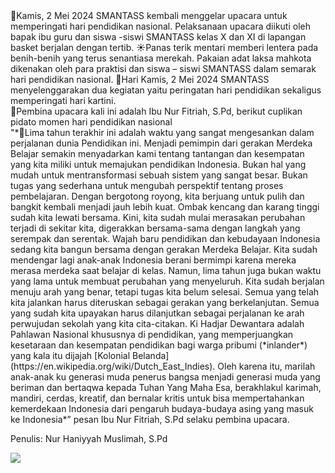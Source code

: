 <div className="text-justify">
  📅Kamis, 2 Mei 2024 SMANTASS kembali menggelar upacara untuk memperingati hari
  pendidikan nasional. Pelaksanaan upacara diikuti oleh bapak ibu guru dan siswa
  -siswi SMANTASS kelas X dan XI di lapangan basket berjalan dengan tertib.
  ☀️Panas terik mentari memberi lentera pada benih-benih yang terus senantiasa
  merekah. Pakaian adat laksa mahkota dikenakan oleh para praktisi dan siswa –
  siswi SMANTASS dalam semarak hari pendidikan nasional. 📅Hari Kamis, 2 Mei
  2024 SMANTASS menyelenggarakan dua kegiatan yaitu peringatan hari pendidikan
  sekaligus memperingati hari kartini.
</div>

<div className="text-justify">
  💫Pembina upacara kali ini adalah Ibu Nur Fitriah, S.Pd, berikut cuplikan
  pidato momen hari pendidikan nasional
</div>

<div className="text-justify">
  "*🌟Lima tahun terakhir ini adalah waktu yang sangat mengesankan dalam
  perjalanan dunia Pendidikan ini. Menjadi pemimpin dari gerakan Merdeka Belajar
  semakin menyadarkan kami tentang tantangan dan kesempatan yang kita miliki
  untuk memajukan pendidikan Indonesia. Bukan hal yang mudah untuk
  mentransformasi sebuah sistem yang sangat besar. Bukan tugas yang sederhana
  untuk mengubah perspektif tentang proses pembelajaran. Dengan bergotong
  royong, kita berjuang untuk pulih dan bangkit kembali menjadi jauh lebih kuat.
  Ombak kencang dan karang tinggi sudah kita lewati bersama. Kini, kita sudah
  mulai merasakan perubahan terjadi di sekitar kita, digerakkan bersama-sama
  dengan langkah yang serempak dan serentak. Wajah baru pendidikan dan
  kebudayaan Indonesia sedang kita bangun bersama dengan gerakan Merdeka
  Belajar. Kita sudah mendengar lagi anak-anak Indonesia berani bermimpi karena
  mereka merasa merdeka saat belajar di kelas. Namun, lima tahun juga bukan
  waktu yang lama untuk membuat perubahan yang menyeluruh. Kita sudah berjalan
  menuju arah yang benar, tetapi tugas kita belum selesai. Semua yang telah kita
  jalankan harus diteruskan sebagai gerakan yang berkelanjutan. Semua yang sudah
  kita upayakan harus dilanjutkan sebagai perjalanan ke arah perwujudan sekolah
  yang kita cita-citakan. Ki Hadjar Dewantara adalah Pahlawan Nasional khususnya
  di pendidikan, yang memperjuangkan kesetaraan dan kesempatan pendidikan bagi
  warga pribumi (*inlander*) yang kala itu dijajah [Kolonial
  Belanda](https://en.wikipedia.org/wiki/Dutch_East_Indies). Oleh karena itu,
  marilah anak-anak ku generasi muda penerus bangsa menjadi generasi muda yang
  beriman dan bertaqwa kepada Tuhan Yang Maha Esa, berakhlakul karimah, mandiri,
  cerdas, kreatif, dan bernalar kritis untuk bisa mempertahankan kemerdekaan
  Indonesia dari pengaruh budaya-budaya asing yang masuk ke Indonesia*” pesan
  Ibu Nur Fitriah, S.Pd selaku pembina upacara.
</div>

Penulis: Nur Haniyyah Muslimah, S.Pd

<div className="flex justify-center">
  <img src="/hari-guru_2.jpeg"/>
</div>